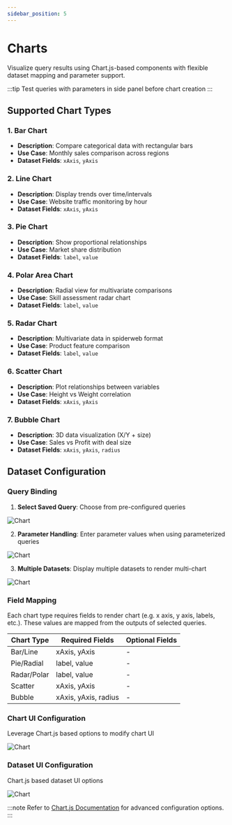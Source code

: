 ```yaml
---
sidebar_position: 5
---
```


# Charts

Visualize query results using Chart.js-based components with flexible dataset mapping and parameter support.

:::tip
Test queries with parameters in side panel before chart creation
:::

## Supported Chart Types

### 1. Bar Chart
- **Description**: Compare categorical data with rectangular bars
- **Use Case**: Monthly sales comparison across regions
- **Dataset Fields**: `xAxis`, `yAxis`

### 2. Line Chart
- **Description**: Display trends over time/intervals
- **Use Case**: Website traffic monitoring by hour
- **Dataset Fields**: `xAxis`, `yAxis`

### 3. Pie Chart
- **Description**: Show proportional relationships
- **Use Case**: Market share distribution
- **Dataset Fields**: `label`, `value`

### 4. Polar Area Chart
- **Description**: Radial view for multivariate comparisons
- **Use Case**: Skill assessment radar chart
- **Dataset Fields**: `label`, `value`

### 5. Radar Chart
- **Description**: Multivariate data in spiderweb format
- **Use Case**: Product feature comparison
- **Dataset Fields**: `label`, `value`

### 6. Scatter Chart
- **Description**: Plot relationships between variables
- **Use Case**: Height vs Weight correlation
- **Dataset Fields**: `xAxis`, `yAxis`

### 7. Bubble Chart
- **Description**: 3D data visualization (X/Y + size)
- **Use Case**: Sales vs Profit with deal size
- **Dataset Fields**: `xAxis`, `yAxis`, `radius`

## Dataset Configuration

### Query Binding

1. **Select Saved Query**: Choose from pre-configured queries

![Chart](/img/chart-dataset-query-selection.png)

2. **Parameter Handling**: Enter parameter values when using parameterized queries

![Chart](/img/chart-dataset-parameters.png)

3. **Multiple Datasets**: Display multiple datasets to render multi-chart

![Chart](/img/chart-multiple-dataset.png)

### Field Mapping

Each chart type requires fields to render chart (e.g. x axis, y axis, labels, etc.). These values are mapped from the outputs of selected queries.

| **Chart Type** | **Required Fields** | **Optional Fields** |
|----------------|---------------------|---------------------|
| Bar/Line       | xAxis, yAxis        | -                   |
| Pie/Radial     | label, value        | -                   |
| Radar/Polar    | label, value        | -                   |
| Scatter        | xAxis, yAxis        | -                   |
| Bubble         | xAxis, yAxis, radius| -                   |

### Chart UI Configuration

Leverage Chart.js based options to modify chart UI

![Chart](/img/chart-ui-config.png)

### Dataset UI Configuration

Chart.js based dataset UI options

![Chart](/img/chart-dataset-ui-config.png)

:::note
Refer to [Chart.js Documentation](https://www.chartjs.org/docs/latest/) for advanced configuration options.
:::